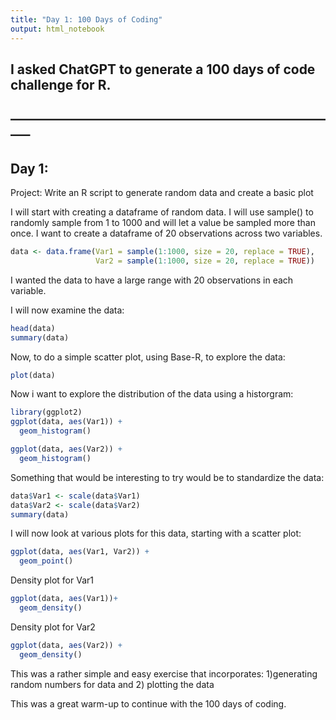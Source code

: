 ```yaml
---
title: "Day 1: 100 Days of Coding"
output: html_notebook
---
```


I asked ChatGPT to generate a 100 days of code challenge for R. 
-----------------------------------------------------------------------------
-----------------------------------------------------------------------------
-----------------------------------------------------------------------------
Day 1:
-----------------------------------------------------------------------------
Project: Write an R script to generate random data and create a basic plot


I will start with creating a dataframe of random data. I will use sample() to randomly sample from 1 to 1000 and will let a value be sampled more than once. I want to create a dataframe of 20 observations across two variables. 
```r
data <- data.frame(Var1 = sample(1:1000, size = 20, replace = TRUE), 
                   Var2 = sample(1:1000, size = 20, replace = TRUE))
```
I wanted the data to have a large range with 20 observations in each variable. 

I will now examine the data:
```r
head(data)
summary(data)
```
Now, to do a simple scatter plot, using Base-R, to explore the data:
```r
plot(data)
```
Now i want to explore the distribution of the data using a historgram:
```r
library(ggplot2)
ggplot(data, aes(Var1)) +
  geom_histogram()

ggplot(data, aes(Var2)) +
  geom_histogram()
```

Something that would be interesting to try would be to standardize the data:
```r
data$Var1 <- scale(data$Var1)
data$Var2 <- scale(data$Var2)
summary(data)
```
I will now look at various plots for this data, starting with a scatter plot:

```r
ggplot(data, aes(Var1, Var2)) +
  geom_point()
```
Density plot for Var1
```r
ggplot(data, aes(Var1))+
  geom_density()
```
Density plot for Var2
```r
ggplot(data, aes(Var2)) +
  geom_density()
```
This was a rather simple and easy exercise that incorporates: 1)generating random numbers for data and 2) plotting the data

This was a great warm-up to continue with the 100 days of coding. 

